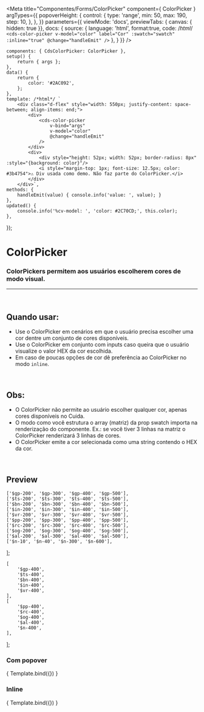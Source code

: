 
<Meta
	title="Componentes/Forms/ColorPicker"
	component={ ColorPicker }
	argTypes={{
		popoverHeight: { 
			control: {
				type: 'range',
				min: 50,
				max: 190,
				step: 10,
			},
		},
	}}
	parameters={{
		viewMode: 'docs',
		previewTabs: { canvas: { hidden: true }},
		docs: {
			source: {
				language: 'html',
				format:true,
				code: /*html*/ 
`<cds-color-picker
	v-model="color"
	label="Cor"
	:swatch="swatch"
	:inline="true"
	@change="handleEmit"
/>`
			},
		}
	}}
/>

	components: { CdsColorPicker: ColorPicker },
	setup() {
		return { args };
	},
	data() {
		return {
			color: '#2AC092',
		};
	},
	template: /*html*/ `
		<div class="d-flex" style="width: 550px; justify-content: space-between; align-items: end;">
			<div>
				<cds-color-picker
					v-bind="args"
					v-model="color"
					@change="handleEmit"
				/>
			</div>
			<div>
				<div style="height: 52px; width: 52px; border-radius: 8px" :style="{background: color}"/>
				<i style="margin-top: 1px; font-size: 12.5px; color: #3b4754">⚠️ Div usada como demo. Não faz parte do ColorPicker.</i>
			</div>
		</div>`,
	methods: {
		handleEmit(value) { console.info('value: ', value); }
	},
	updated() {
		console.info('%cv-model: ', 'color: #2C70CD;', this.color);
	},
});


# ColorPicker

### ColorPickers permitem aos usuários escolherem cores de modo visual.
---
<br />

## Quando usar:
- Use o ColorPicker em cenários em que o usuário precisa escolher uma cor dentre um conjunto de cores disponíveis.
- Use o ColorPicker em conjunto com inputs caso queira que o usuário visualize o valor HEX da cor escolhida.
- Em caso de poucas opções de cor dê preferência ao ColorPicker no modo `inline`.

<br />

## Obs:
- O ColorPicker não permite ao usuário escolher qualquer cor, apenas cores disponíveis no Cuida.
- O modo como você estrutura o array (matriz) da prop swatch importa na renderização do componente. Ex.: se você tiver 3 linhas na matriz o ColorPicker renderizará 3 linhas de cores.
- O ColorPicker emite a cor selecionada como uma string contendo o HEX da cor.

<br />

## Preview

	['$gp-200', '$gp-300', '$gp-400', '$gp-500'],
	['$ts-200', '$ts-300', '$ts-400', '$ts-500'],
	['$bn-200', '$bn-300', '$bn-400', '$bn-500'],
	['$in-200', '$in-300', '$in-400', '$in-500'],
	['$vr-200', '$vr-300', '$vr-400', '$vr-500'],
	['$pp-200', '$pp-300', '$pp-400', '$pp-500'],
	['$rc-200', '$rc-300', '$rc-400', '$rc-500'],
	['$og-200', '$og-300', '$og-400', '$og-500'],
	['$al-200', '$al-300', '$al-400', '$al-500'],
	['$n-10', '$n-40', '$n-300', '$n-600'],
];

	[
		'$gp-400',
		'$ts-400',
		'$bn-400',
		'$in-400',
		'$vr-400',
	],
	[
		'$pp-400',
		'$rc-400',
		'$og-400',
		'$al-400',
		'$n-400',
	],
];

### __Com popover__

<Canvas>
	<Story
		name="ColorPicker"
		args={{
			swatch: swatch2,
		}}
	>
		{ Template.bind({}) }
	</Story>
</Canvas>

### __Inline__

<Canvas>
	<Story
		name="ColorPicker2"
		args={{
			swatch: swatch,
			inline: true,
			label: "Cor",
		}}
	>
		{ Template.bind({}) }
	</Story>
</Canvas>

<ArgsTable story="ColorPicker2" />
